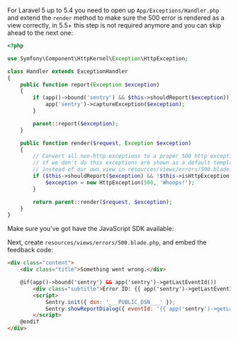 For Laravel 5 up to 5.4 you need to open up ``App/Exceptions/Handler.php`` and extend the
`render` method to make sure the 500 error is rendered as a view correctly, in 5.5+ this
step is not required anymore and you can skip ahead to the next one:

```php
<?php

use Symfony\Component\HttpKernel\Exception\HttpException;

class Handler extends ExceptionHandler
{
    public function report(Exception $exception)
    {
        if (app()->bound('sentry') && $this->shouldReport($exception)) {
            app('sentry')->captureException($exception);
        }

        parent::report($exception);
    }

    public function render($request, Exception $exception)
    {
        // Convert all non-http exceptions to a proper 500 http exception
        // if we don't do this exceptions are shown as a default template
        // instead of our own view in resources/views/errors/500.blade.php
        if ($this->shouldReport($exception) && !$this->isHttpException($exception) && !config('app.debug')) {
            $exception = new HttpException(500, 'Whoops!');
        }

        return parent::render($request, $exception);
    }
}
```

Make sure you've got have the JavaScript SDK available:

<JsCdnTag />

Next, create ``resources/views/errors/500.blade.php``, and embed the feedback code:

```html
<div class="content">
    <div class="title">Something went wrong.</div>

    @if(app()->bound('sentry') && app('sentry')->getLastEventId())
        <div class="subtitle">Error ID: {{ app('sentry')->getLastEventId() }}</div>
        <script>
            Sentry.init({ dsn: '___PUBLIC_DSN___' });
            Sentry.showReportDialog({ eventId: '{{ app('sentry')->getLastEventId() }}' });
        </script>
    @endif
</div>
```
